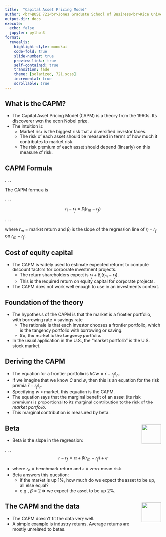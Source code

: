 ```yaml
---
title:  "Capital Asset Pricing Model"
author: <br>BUSI 721<br>Jones Graduate School of Business<br>Rice University<br><br>Kerry Back
output-dir: docs
execute:
  echo: false
  jupyter: python3
format: 
  revealjs:
    highlight-style: monokai
    code-fold: true
    slide-number: true
    preview-links: true
    self-contained: true
    transition: fade
    theme: [solarized, 721.scss]
    incremental: true
    scrollable: true
---
```


## What is the CAPM?

- The Capital Asset Pricing Model (CAPM) is a theory from the 1960s.  Its discoverer won the econ Nobel prize.
- The intuition is:
  - Market risk is the biggest risk that a diversified investor faces.
  - The risk of each asset should be measured in terms of how much it contributes to market risk.
  - The risk premium of each asset should depend (linearly) on this measure of risk.

##  CAPM Formula

. . .

The CAPM formula is 

. . .

$$\bar{r}_i - r_f = \beta_i(\bar{r}_m-r_f)$$

. . .

where $r_m$ = market return and $\beta_i$ is the slope of the regression line of $r_i-r_f$ on $r_m-r_f$.

## Cost of equity capital

- The CAPM is widely used to estimate expected returns to compute discount factors for corporate investment projects.
  - The return shareholders expect is $r_f + \beta_i(\bar{r}_m - r_f)$.
  - This is the required return on equity capital for corporate projects.
- The CAPM does not work well enough to use in an investments context.


## Foundation of the theory

- The hypothesis of the CAPM is that the market is a frontier portfolio, with borrowing rate = savings rate.
  - The rationale is that each investor chooses a frontier portfolio, which is the tangency portfolio with borrowing or saving.
  - So, the market is the tangency portfolio.
- In the usual application in the U.S., the "market portfolio" is the U.S. stock market.

## Deriving the CAPM

- The equation for a frontier portfolio is $kCw = \bar{r} - r_f1_n$.
- If we imagine that we know $C$ and $w$, then this is an equation for the risk premia $\bar{r}-r_f1_n$.
- Specifying $w$ = market, this equation is the CAPM.
- The equation says that the marginal benefit of an asset (its risk premium) is proportional to its marginal contribution to the risk of the *market portfolio*.
- This marginal contribution is measured by beta.

## Beta <a href="https://bbcx-investments.com/capm/costequity"><img src="images/Rice_Owl.jpg" style="width:.65in;" align=right></a>

- Beta is the slope in the regression:

. . . 
$$r-r_{f}=\alpha + \beta(r_m-r_f)+e$$

- where $r_{b}$ = benchmark return and
$e$ = zero-mean risk.
- Beta answers this question:
  - if the market is up 1%, how much do we expect the asset to be up, all else equal?
  - e.g., $\beta$ = 2 $\Rightarrow$ we expect the asset to be up 2%.
 

## The CAPM and the data <a href="https://bbcx-investments.com/capm/sml-industries"><img src="images/Rice_Owl.jpg" style="width:.65in;" align="right" vertical-align="center"></a>

- The CAPM doesn't fit the data very well.
- A simple example is industry returns. Average returns are mostly unrelated to betas.
